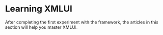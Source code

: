 # Learning XMLUI

After completing the first experiment with the framework, the articles in this section will help you master XMLUI.